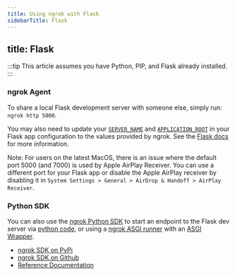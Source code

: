 ```yaml
---
title: Using ngrok with Flask
sidebarTitle: Flask
---
```


title: Flask
---


:::tip
This article assumes you have Python, PIP, and Flask already installed.
:::

### ngrok Agent

To share a local Flask development server with someone else, simply run: `ngrok http 5000`.

You may also need to update your [`SERVER_NAME`](https://flask.palletsprojects.com/en/3.0.x/config/#SERVER_NAME) and [`APPLICATION_ROOT`](https://flask.palletsprojects.com/en/3.0.x/config/#APPLICATION_ROOT) in your Flask app configuration to the values provided by ngrok. See the [Flask docs](https://flask.palletsprojects.com/en/3.0.x/config/#builtin-configuration-values) for more information.

Note: For users on the latest MacOS, there is an issue where the default port 5000 (and 7000) is used by Apple AirPlay Receiver. You can use a different port for your Flask app or disable the Apple AirPlay receiver by disabling it in `System Settings > General > AirDrop & Handoff > AirPlay Receiver`.

### Python SDK

You can also use the [ngrok Python SDK](https://github.com/ngrok/ngrok-python) to start an endpoint to the Flask dev server via [python code](https://github.com/ngrok/ngrok-python#frameworks), or using a [ngrok ASGI runner](https://github.com/ngrok/ngrok-python#asgi-runner---tunnels-to-uvicorn-gunicorn-django-and-more-with-no-code) with an [ASGI Wrapper](https://flask.palletsprojects.com/en/2.3.x/deploying/asgi/).

- [ngrok SDK on PyPi](https://pypi.org/project/ngrok/)
- [ngrok SDK on Github](https://github.com/ngrok/ngrok-python)
- [Reference Documentation](https://ngrok.github.io/ngrok-python/)
